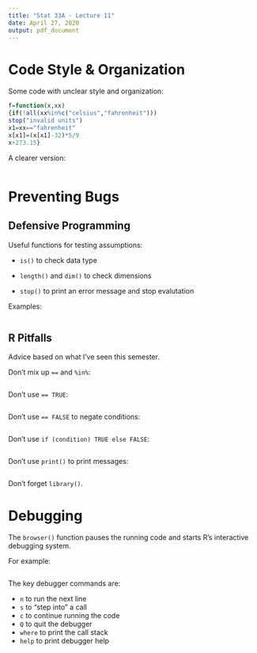 ```yaml
---
title: "Stat 33A - Lecture 11"
date: April 27, 2020
output: pdf_document
---
```


Code Style & Organization
=========================


Some code with unclear style and organization:
```r
f=function(x,xx)
{if(!all(xx%in%c("celsius","fahrenheit")))
stop("invalid units")
x1=xx=="fahrenheit"
x[x1]=(x[x1]-32)*5/9
x+273.15}
```


A clearer version:
```r

```


Preventing Bugs
===============

Defensive Programming
---------------------


Useful functions for testing assumptions:

* `is()` to check data type

* `length()` and `dim()` to check dimensions

* `stop()` to print an error message and stop evalutation


Examples:
```r

```

R Pitfalls
----------

Advice based on what I've seen this semester.


Don't mix up `==` and `%in%`:
```r

```

Don't use `== TRUE`:
```r

```

Don't use `== FALSE` to negate conditions:
```r

```


Don't use `if (condition) TRUE else FALSE`:
```r

```

Don't use `print()` to print messages:
```r

```

Don't forget `library()`.





Debugging
=========

The `browser()` function pauses the running code and starts R's
interactive debugging system.

For example:
```r

```

The key debugger commands are:

* `n` to run the next line
* `s` to "step into" a call
* `c` to continue running the code
* `Q` to quit the debugger
* `where` to print the call stack
* `help` to print debugger help


```r

```
